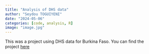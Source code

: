 ```yaml
---
title: "Analysis of DHS data"
author: "Seydou TOGUIYENI"
date: "2024-05-06"
categories: [code, analysis, R]
image: "image.jpg"
---
```


This was a project using DHS data for Burkina Faso. You can find the project [here](https://demolandscapes.info/burkina-faso/){target="_blank"}

